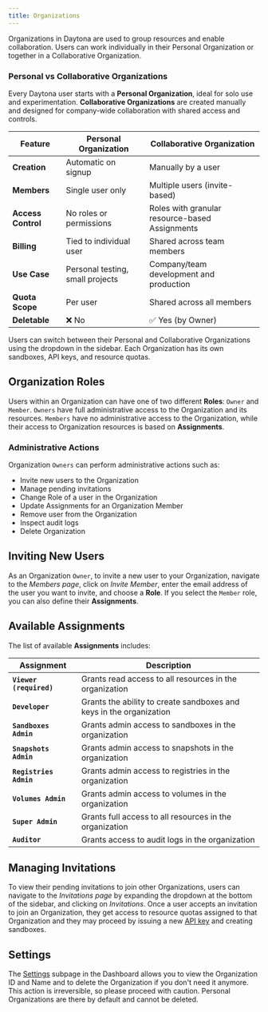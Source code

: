 ```yaml
---
title: Organizations
---
```



Organizations in Daytona are used to group resources and enable collaboration. Users can work individually in their Personal Organization or together in a Collaborative Organization.

### Personal vs Collaborative Organizations

Every Daytona user starts with a **Personal Organization**, ideal for solo use and experimentation. **Collaborative Organizations** are created manually and designed for company-wide collaboration with shared access and controls.

| Feature            | Personal Organization            | Collaborative Organization                     |
| ------------------ | -------------------------------- | ---------------------------------------------- |
| **Creation**       | Automatic on signup              | Manually by a user                             |
| **Members**        | Single user only                 | Multiple users (invite-based)                  |
| **Access Control** | No roles or permissions          | Roles with granular resource-based Assignments |
| **Billing**        | Tied to individual user          | Shared across team members                     |
| **Use Case**       | Personal testing, small projects | Company/team development and production        |
| **Quota Scope**    | Per user                         | Shared across all members                      |
| **Deletable**      | ❌ No                            | ✅ Yes (by Owner)                              |

Users can switch between their Personal and Collaborative Organizations using the dropdown in the sidebar. Each Organization has its own sandboxes, API keys, and resource quotas.

## Organization Roles

Users within an Organization can have one of two different **Roles**: `Owner` and `Member`. `Owners` have full
administrative access to the Organization and its resources. `Members` have no administrative access
to the Organization, while their access to Organization resources is based on **Assignments**.

### Administrative Actions

Organization `Owners` can perform administrative actions such as:

- Invite new users to the Organization
- Manage pending invitations
- Change Role of a user in the Organization
- Update Assignments for an Organization Member
- Remove user from the Organization
- Inspect audit logs
- Delete Organization

## Inviting New Users

As an Organization `Owner`, to invite a new user to your Organization, navigate to the _Members page_,
click on _Invite Member_, enter the email address of the user you want to invite, and choose a **Role**.
If you select the `Member` role, you can also define their **Assignments**.

## Available Assignments

The list of available **Assignments** includes:

| Assignment              | Description                                                         |
| ----------------------- | ------------------------------------------------------------------- |
| **`Viewer (required)`** | Grants read access to all resources in the organization             |
| **`Developer`**         | Grants the ability to create sandboxes and keys in the organization |
| **`Sandboxes Admin`**   | Grants admin access to sandboxes in the organization                |
| **`Snapshots Admin`**   | Grants admin access to snapshots in the organization                |
| **`Registries Admin`**  | Grants admin access to registries in the organization               |
| **`Volumes Admin`**     | Grants admin access to volumes in the organization                  |
| **`Super Admin`**       | Grants full access to all resources in the organization             |
| **`Auditor`**           | Grants access to audit logs in the organization                     |

## Managing Invitations

To view their pending invitations to join other Organizations, users can navigate to the _Invitations
page_ by expanding the dropdown at the bottom of the sidebar, and clicking on _Invitations_. Once a user
accepts an invitation to join an Organization, they get access to resource quotas assigned to that
Organization and they may proceed by issuing a new [API key](/docs/en/api-keys) and creating sandboxes.

## Settings

The [Settings](https://app.daytona.io/dashboard/settings) subpage in the Dashboard allows you to view the Organization ID and Name and to delete the Organization if you don't need it anymore. This action is irreversible, so please proceed with caution. Personal Organizations are there by default and cannot be deleted.
